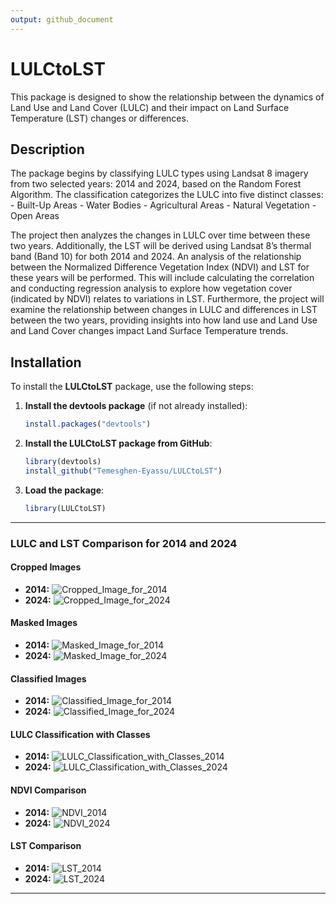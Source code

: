 ```yaml
---
output: github_document
---
```


# LULCtoLST

This package is designed to show the relationship between the dynamics of Land Use and Land Cover (LULC) and their impact on Land Surface Temperature (LST) changes or differences.

## Description

The package begins by classifying LULC types using Landsat 8 imagery from two selected years: 2014 and 2024, based on the Random Forest Algorithm. The classification categorizes the LULC into five distinct classes:
- Built-Up Areas
- Water Bodies
- Agricultural Areas
- Natural Vegetation
- Open Areas

The project then analyzes the changes in LULC over time between these two years. Additionally, the LST will be derived using Landsat 8’s thermal band (Band 10) for both 2014 and 2024. An analysis of the relationship between the Normalized Difference Vegetation Index (NDVI) and LST for these years will be performed. This will include calculating the correlation and conducting regression analysis to explore how vegetation cover (indicated by NDVI) relates to variations in LST. Furthermore, the project will examine the relationship between changes in LULC and differences in LST between the two years, providing insights into how land use and Land Use and Land Cover changes impact Land Surface Temperature trends.

## Installation

To install the **LULCtoLST** package, use the following steps:

1. **Install the devtools package** (if not already installed):

    ```r
    install.packages("devtools")
    ```

2. **Install the LULCtoLST package from GitHub**:

    ```r
    library(devtools)
    install_github("Temesghen-Eyassu/LULCtoLST")
    ```

3. **Load the package**:

    ```r
    library(LULCtoLST)
    ```

---

### **LULC and LST Comparison for 2014 and 2024**

#### Cropped Images
- **2014:** 
  ![Cropped_Image_for_2014](https://raw.githubusercontent.com/Temesghen-Eyassu/LULCtoLST/master/Images/Images_2014/1_Cropped_2014.png)
- **2024:** 
  ![Cropped_Image_for_2024](https://raw.githubusercontent.com/Temesghen-Eyassu/LULCtoLST/master/Images/Images_2024/1_Cropped_2024.png)

#### Masked Images
- **2014:** 
  ![Masked_Image_for_2014](https://raw.githubusercontent.com/Temesghen-Eyassu/LULCtoLST/master/Images/Images_2014/1_Masked_2014.png)
- **2024:** 
  ![Masked_Image_for_2024](https://raw.githubusercontent.com/Temesghen-Eyassu/LULCtoLST/master/Images/Images_2024/1_Masked_2024.png)

#### Classified Images
- **2014:** 
  ![Classified_Image_for_2014](https://raw.githubusercontent.com/Temesghen-Eyassu/LULCtoLST/master/Images/Images_2014/2_CLassified_2014.png)
- **2024:** 
  ![Classified_Image_for_2024](https://raw.githubusercontent.com/Temesghen-Eyassu/LULCtoLST/master/Images/Images_2024/2_Classified_2024.png)

#### LULC Classification with Classes
- **2014:** 
  ![LULC_Classification_with_Classes_2014](https://raw.githubusercontent.com/Temesghen-Eyassu/LULCtoLST/master/Images/Images_2014/3_LULC_Classification_with_Classes_2014.png)
- **2024:** 
  ![LULC_Classification_with_Classes_2024](https://raw.githubusercontent.com/Temesghen-Eyassu/LULCtoLST/master/Images/Images_2024/3_LULC_Classification_with_Classes_2024.png)

#### NDVI Comparison
- **2014:** 
  ![NDVI_2014](https://raw.githubusercontent.com/Temesghen-Eyassu/LULCtoLST/master/Images/Images_2014/NDVI_2014.png)
- **2024:** 
  ![NDVI_2024](https://raw.githubusercontent.com/Temesghen-Eyassu/LULCtoLST/master/Images/Images_2024/NDVI_2024.png)

#### LST Comparison
- **2014:** 
  ![LST_2014](https://raw.githubusercontent.com/Temesghen-Eyassu/LULCtoLST/master/Images/Images_2014/LST_2014.png)
- **2024:** 
  ![LST_2024](https://raw.githubusercontent.com/Temesghen-Eyassu/LULCtoLST/master/Images/Images_2024/LST_2024.png)

---




